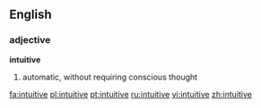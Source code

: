 ==English==
===adjective===
'''intuitive'''

#automatic, without requiring conscious thought

[[fa:intuitive]]
[[pl:intuitive]]
[[pt:intuitive]]
[[ru:intuitive]]
[[vi:intuitive]]
[[zh:intuitive]]